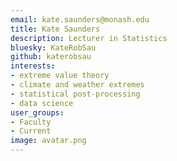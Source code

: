 ```yaml
---
email: kate.saunders@monash.edu
title: Kate Saunders
description: Lecturer in Statistics
bluesky: KateRobSau
github: katerobsau
interests:
- extreme value theory
- climate and weather extremes
- statistical post-processing
- data science
user_groups:
- Faculty
- Current
image: avatar.png
---
```

